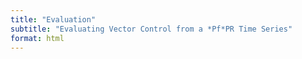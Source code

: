 ```yaml
---
title: "Evaluation"
subtitle: "Evaluating Vector Control from a *Pf*PR Time Series"
format: html
---
```

